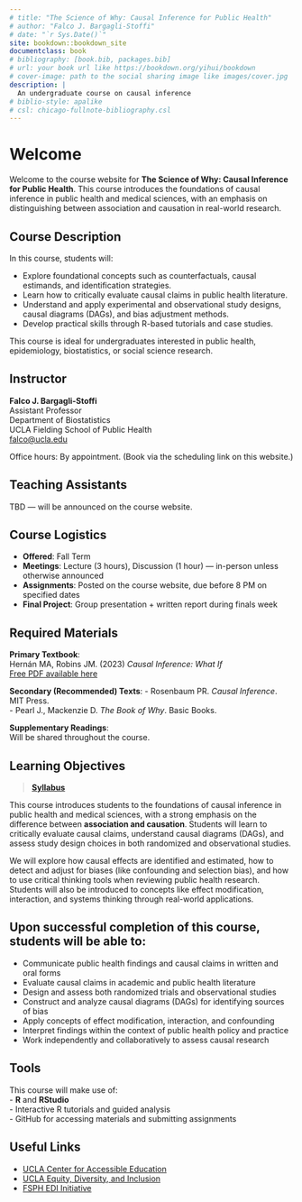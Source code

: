 ```yaml
---
# title: "The Science of Why: Causal Inference for Public Health"
# author: "Falco J. Bargagli-Stoffi"
# date: "`r Sys.Date()`"
site: bookdown::bookdown_site
documentclass: book
# bibliography: [book.bib, packages.bib]
# url: your book url like https://bookdown.org/yihui/bookdown
# cover-image: path to the social sharing image like images/cover.jpg
description: |
  An undergraduate course on causal inference
# biblio-style: apalike
# csl: chicago-fullnote-bibliography.csl
---
```


# Welcome {.unnumbered}

Welcome to the course website for **The Science of Why: Causal Inference for Public Health**. This course introduces the foundations of causal inference in public health and medical sciences, with an emphasis on distinguishing between association and causation in real-world research.

## Course Description {.unnumbered}

In this course, students will: 

- Explore foundational concepts such as counterfactuals, causal estimands, and identification strategies.  
- Learn how to critically evaluate causal claims in public health literature.  
- Understand and apply experimental and observational study designs, causal diagrams (DAGs), and bias adjustment methods.  
- Develop practical skills through R-based tutorials and case studies.  

This course is ideal for undergraduates interested in public health, epidemiology, biostatistics, or social science research.  

## Instructor {.unnumbered}

**Falco J. Bargagli-Stoffi**  
Assistant Professor  
Department of Biostatistics  
UCLA Fielding School of Public Health  
[falco\@ucla.edu](mailto:falco@ucla.edu)  

Office hours: By appointment. (Book via the scheduling link on this website.)  

## Teaching Assistants {.unnumbered}  

TBD — will be announced on the course website.  

## Course Logistics {.unnumbered}  

-   **Offered**: Fall Term  
-   **Meetings**: Lecture (3 hours), Discussion (1 hour) — in-person unless otherwise announced  
-   **Assignments**: Posted on the course website, due before 8 PM on specified dates  
-   **Final Project**: Group presentation + written report during finals week  

## Required Materials {.unnumbered}  

**Primary Textbook**:  
Hernán MA, Robins JM. (2023) *Causal Inference: What If*  
[Free PDF available here](https://static1.squarespace.com/static/675db8b0dd37046447128f5f/t/677676888e31cc50c2c33877/1735816881944/hernanrobins_WhatIf_2jan25.pdf)  

**Secondary (Recommended) Texts**: - Rosenbaum PR. *Causal Inference*. MIT Press.  
- Pearl J., Mackenzie D. *The Book of Why*. Basic Books.  

**Supplementary Readings**:  
Will be shared throughout the course.  

## Learning Objectives {.unnumbered}  

> [**Syllabus**](https://docs.google.com/document/d/17_kJcFCyRMHCMWIgOoCczqUh12HBkO7z/edit?tab=t.0)  

This course introduces students to the foundations of causal inference in public health and medical sciences, with a strong emphasis on the difference between **association and causation**. Students will learn to critically evaluate causal claims, understand causal diagrams (DAGs), and assess study design choices in both randomized and observational studies.  

We will explore how causal effects are identified and estimated, how to detect and adjust for biases (like confounding and selection bias), and how to use critical thinking tools when reviewing public health research. Students will also be introduced to concepts like effect modification, interaction, and systems thinking through real-world applications.  

## Upon successful completion of this course, students will be able to: {.unnumbered}  

-   Communicate public health findings and causal claims in written and oral forms  
-   Evaluate causal claims in academic and public health literature  
-   Design and assess both randomized trials and observational studies  
-   Construct and analyze causal diagrams (DAGs) for identifying sources of bias  
-   Apply concepts of effect modification, interaction, and confounding  
-   Interpret findings within the context of public health policy and practice  
-   Work independently and collaboratively to assess causal research  

## Tools {.unnumbered}  

This course will make use of:   
- **R** and **RStudio**   
- Interactive R tutorials and guided analysis   
- GitHub for accessing materials and submitting assignments    

## Useful Links {.unnumbered}  

-   [UCLA Center for Accessible Education](http://www.cae.ucla.edu)  
-   [UCLA Equity, Diversity, and Inclusion](https://equity.ucla.edu)  
-   [FSPH EDI Initiative](https://ph.ucla.edu/about-fsph/fsph-equity-diversity-and-inclusion-taking-action-together)  
